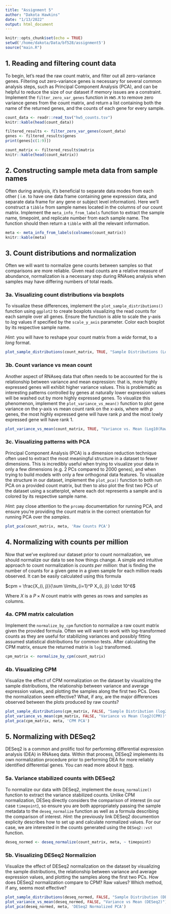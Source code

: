 ```yaml
---
title: "Assignment 5"
author: "Dakota Hawkins"
date: "1/13/2022"
output: html_document
---
```


```r
knitr::opts_chunk$set(echo = TRUE)
setwd('/home/dakota/Data/bf528/assignment5')
source("main.R")
```

## 1.  Reading and filtering count data

To begin, let's read the raw count matrix, and filter out all zero-variance genes.
Filtering out zero-variance genes is necessary for several common analysis steps,
such as Principal Component Analysis (PCA), and can be helpful to reduce the
size of our dataset if memory issues are a constraint. Implement the
`filter_zero_var_genes` function in `HW5.R` to remove zero variance genes from
the count matrix, and return a list containing both the name of the returned genes,
and the counts of each gene for every sample.

```r
count_data <- readr::read_tsv("hw5_counts.tsv")
knitr::kable(head(count_data))
```
```r
filtered_results <- filter_zero_var_genes(count_data)
genes <- filtered_results$genes
print(genes[c(1:9)])
```
```r
count_matrix <- filtered_results$matrix
knitr::kable(head(count_matrix))
```

## 2. Constructing sample meta data from sample names
Often during analysis, it's beneficial to separate data modes from each other (
i.e. to have one data frame containing gene expression data, and separate data
frame for any gene or subject level information). Here we'll construct a `tibble`
from sample names located in the columns of our count matrix. Implement the 
`meta_info_from_labels` function to extract the sample name, timepoint, and
replicate number from each sample name. The function should then return a
`tibble` with all the relevant information.
```r
meta <- meta_info_from_labels(colnames(count_matrix))
knitr::kable(meta)
```

## 3. Count distributions and normalization
Often we will want to normalize gene counts between samples so that comparisons
are more reliable. Given read counts are a relative measure of abundance,
normalization is a necessary step during RNAseq analysis when samples may have
differing numbers of total reads. 

### 3a. Visualizing count distributions via boxplots 
To visualize these differences, implement the
`plot_sample_distributions()` function using `ggplot2` to create boxplots 
visualizing the read counts for each sample over all genes. Ensure the function
is able to scale the y-axis to $log$ values if specified by the `scale_y_axis`
parameter. Color each boxplot by its respective sample name.

*Hint*: you will
have to reshape your count matrix from a _wide_ format, to a _long_ format. 
```r
plot_sample_distributions(count_matrix, TRUE, "Sample Distributions (Log10(Raw Counts))")
```

### 3b. Count variance vs mean count
Another aspect of RNAseq data that often needs to be accounted for the is 
relationship between variance and mean expression: that is, more highly
expressed genes will exhibit higher variance values. This is problematic as
interesting patterns controlled by genes at naturally lower expression values
will be washed out by more highly expressed genes. To visualize this phenomenon,
implement the `plot_variance_vs_mean()` function to plot gene variance on the
y-axis vs mean count rank on the x-axis, where with $p$ genes, the most highly
expressed gene will have rank $p$ and the most lowly expressed gene will have
rank $1$. 
```r
plot_variance_vs_mean(count_matrix, TRUE, "Variance vs. Mean (Log10(Raw Counts))")
```


### 3c. Visualizing patterns with PCA
Principal Component Analysis (PCA) is a dimension reduction technique often used
to extract the most meaningful structure in a dataset to fewer dimensions. This
is incredibly useful when trying to visualize your data in only a few dimensions
(e.g. 2 PCs compared to 2000 genes), and when trying to build models with only
a few orthogonal data features. To visualize the structure in our dataset, 
implement the `plot_pca()` function to both run PCA on a provided count matrix,
but then to also plot the first two PCs of the dataset using a scatterplot,
where each dot represents a sample and is colored by its respective sample name.

*Hint*: pay close attention to the `prcomp` documentation for running PCA, and
ensure you're providing the count matrix in the correct orientation for running
PCA over the _samples_.
```r
plot_pca(count_matrix, meta, 'Raw Counts PCA')
```

## 4. Normalizing with counts per million

Now that we've explored our dataset prior to count normalization, we should 
normalize our data to see how things change. A simple and intuitive approach to
count normalization is _counts per million_: that is finding the number of counts 
for a given gene in a given sample for each million reads observed. It can be
easily calculated using this formula

$cpm = \frac{X_{i, j}}{\sum \limits_{i=1}^P X_{i, j}} \cdot 10^6$

Where $X$ is a $P \times N$ count matrix with genes as rows and samples as
columns.

### 4a. CPM matrix calculation

Implement the `normalize_by_cpm` function to normalize a raw count matrix given
the provided formula. Often we will want to work with log-transformed counts
as they are useful for stabilizing variances and possibly fitting assumed
statistical distributions for common tests. After calculating the CPM matrix,
ensure the returned matrix is `log2` transformed. 
```r
cpm_matrix <- normalize_by_cpm(count_matrix)
```

### 4b. Visualizing CPM 

Visualize the effect of CPM normalization on the dataset by visualizing the
sample distributions, the relationship between variance and average expression
values, and plotting the samples along the first two PCs. Does the normalization
seem effective? What, if any, are the major differences observed between the
plots produced by raw counts?
```r
plot_sample_distributions(cpm_matrix, FALSE, "Sample Distribution (log2(CPM))")
plot_variance_vs_mean(cpm_matrix, FALSE, "Variance vs Mean (log2(CPM))")
plot_pca(cpm_matrix, meta, 'CPM PCA')
```

## 5. Normalizing with DESeq2

DESeq2 is a common and prolific tool for performing differential expression
analysis (DEA) in RNAseq data. Within that process, DESeq2 implements its own
normalization procedure prior to performing DEA for more reliably identified
differential genes. You can read more about it [here](http://bioconductor.org/packages/devel/bioc/vignettes/DESeq2/inst/doc/DESeq2.html#data-transformations-and-visualization).

### 5a. Variance stabilized counts with DESeq2

To normalize our data with DESeq2, implement the `deseq_normalize()` function
to extract the variance stabilized counts. Unlike CPM normalization, DESeq
directly considers the comparison of interest (in our case `timepoint`), so 
ensure you are both appropriately passing the sample metadata to the `deseq_normalize`
function as well as a formula describing the comparison of interest. *Hint*: the
previously link DESeq2 documention explicity describes how to set up and calculate
normalized values. For our case, we are interested in the counts generated using
the `DESeq2::vst` function.
```r
deseq_normed <- deseq_normalize(count_matrix, meta, ~ timepoint)
```

### 5b. Visualizing DESeq2 Normalizion

Visualize the effect of DESeq2 normalization on the dataset by visualizing the
sample distributions, the relationship between variance and average expression
values, and plotting the samples along the first two PCs. How does DESeq2
normalization compare to CPM? Raw values? Which method, if any, seems most
effective?
```r
plot_sample_distributions(deseq_normed, FALSE, "Sample Distribution (DESeq2)")
plot_variance_vs_mean(deseq_normed, FALSE, "Variance vs Mean (DESeq2)")
plot_pca(deseq_normed, meta, 'DESeq2 Normalized PCA')
```
